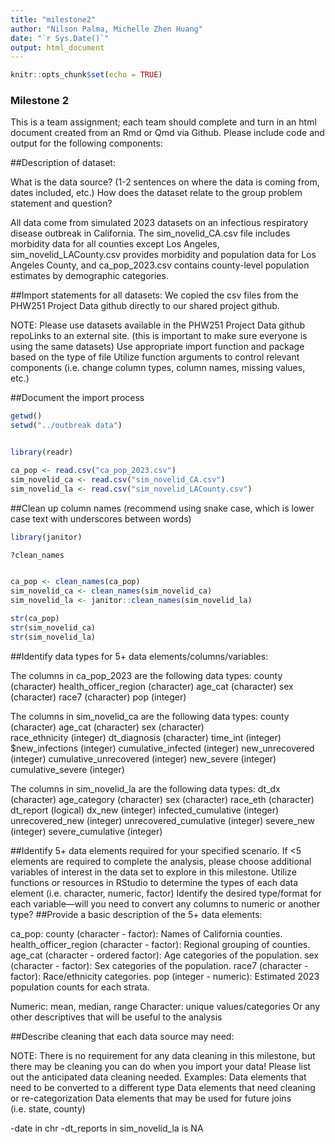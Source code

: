 ```yaml
---
title: "milestone2"
author: "Nilson Palma, Michelle Zhen Huang"
date: "`r Sys.Date()`"
output: html_document
---
```


```r
knitr::opts_chunk$set(echo = TRUE)
```

### Milestone 2

This is a team assignment; each team should complete and turn in an html document created from an Rmd or Qmd via Github. Please include code and output for the following components:

##Description of dataset:

What is the data source? (1-2 sentences on where the data is coming from, dates included, etc.)
How does the dataset relate to the group problem statement and question?

All data come from simulated 2023 datasets on an infectious respiratory disease outbreak in California. The sim_novelid_CA.csv file includes morbidity data for all counties except Los Angeles, sim_novelid_LACounty.csv provides morbidity and population data for Los Angeles County, and ca_pop_2023.csv contains county-level population estimates by demographic categories.


##Import statements for all datasets:
We copied the csv files from the PHW251 Project Data github directly to our shared project github.

NOTE: Please use datasets available in the PHW251 Project Data github repoLinks to an external site. (this is important to make sure everyone is using the same datasets)
Use appropriate import function and package based on the type of file
Utilize function arguments to control relevant components (i.e. change column types, column names, missing values, etc.)

##Document the import process
```r
getwd()
setwd("../outbreak data")


library(readr)

ca_pop <- read.csv("ca_pop_2023.csv")
sim_novelid_ca <- read.csv("sim_novelid_CA.csv")
sim_novelid_la <- read.csv("sim_novelid_LACounty.csv")

```

##Clean up column names (recommend using snake case, which is lower case text with underscores between words)

```r

library(janitor)

?clean_names


ca_pop <- clean_names(ca_pop)
sim_novelid_ca <- clean_names(sim_novelid_ca)
sim_novelid_la <- janitor::clean_names(sim_novelid_la)

str(ca_pop)
str(sim_novelid_ca)
str(sim_novelid_la)

```

##Identify data types for 5+ data elements/columns/variables:


The columns in ca_pop_2023 are the following data types:
county (character)
health_officer_region (character)
age_cat (character)
sex (character)
race7 (character)
pop (integer)

The columns in sim_novelid_ca are the following data types:
county (character)
age_cat (character) 
sex (character)  
race_ethnicity (integer)
dt_diagnosis (character) 
time_int (integer)  
$new_infections (integer)
cumulative_infected (integer)
new_unrecovered (integer)
cumulative_unrecovered (integer) 
new_severe (integer) 
cumulative_severe (integer)


The columns in sim_novelid_la are the following data types:
dt_dx (character)
age_category   (character)
sex   (character)
race_eth  (character)
dt_report   (logical)
dx_new   (integer)
infected_cumulative   (integer)
unrecovered_new   (integer)
unrecovered_cumulative   (integer)
severe_new  (integer)
severe_cumulative   (integer)


##Identify 5+ data elements required for your specified scenario. If <5 elements are required to complete the analysis, please choose additional variables of interest in the data set to explore in this milestone.
Utilize functions or resources in RStudio to determine the types of each data element (i.e. character, numeric, factor)
Identify the desired type/format for each variable—will you need to convert any columns to numeric or another type? 
##Provide a basic description of the 5+ data elements:

ca_pop:
county (character - factor): Names of California counties.
health_officer_region (character - factor): Regional grouping of counties.
age_cat (character - ordered factor): Age categories of the population.
sex (character - factor): Sex categories of the population.
race7 (character - factor): Race/ethnicity categories.
pop (integer - numeric): Estimated 2023 population counts for each strata.


Numeric: mean, median, range
Character: unique values/categories
Or any other descriptives that will be useful to the analysis

##Describe cleaning that each data source may need:

NOTE: There is no requirement for any data cleaning in this milestone, but there may be cleaning you can do when you import your data! Please list out the anticipated data cleaning needed. 
Examples:
Data elements that need to be converted to a different type
Data elements that need cleaning or re-categorization
Data elements that may be used for future joins (i.e. state, county)

-date in chr
-dt_reports in sim_novelid_la is NA
